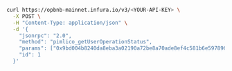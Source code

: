 
<Tabs>
  <TabItem value="curl">

```bash
curl https://opbnb-mainnet.infura.io/v3/<YOUR-API-KEY> \
  -X POST \
  -H "Content-Type: application/json" \
  -d '{
    "jsonrpc": "2.0",
    "method": "pimlico_getUserOperationStatus",
    "params": ["0x9bd004b8240da8eba3a02190a72be8a70ade8ef4c581b6e59789643c5e642ac3"],
    "id": 1
  }'
```

  </TabItem>
</Tabs>
